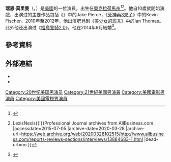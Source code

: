 {{expand|time=2016-04-15T23:17:58+00:00}}
{{noteTA
|G1=Movie
|G2=TV
}}
{{Infobox person
|birth_date   = {{Birth date and age|1983|04|10}}
|birth_place  = 美國[[奧克拉荷馬州|奧克拉荷馬州]]{{link-en|喬克托 (奧克拉荷馬州)|Choctaw, Oklahoma|喬克托}}
|occupation   = 演員
|birth_name   = Ryan Earl Merriman
|years_active = 1993年–現在
|spouse       = Micol Duncan<br />（2004年–2011年）<br />Kristen McMullen<br />（2014年–現在）
}}
'''瑞恩·莫里曼'''（{{lang-en|'''Ryan Merriman'''}}，{{bd|1983年|4月10日}}）是[[美國|美國]]的一位演員，出生在[[奧克拉荷馬州|奧克拉荷馬州]]<ref>{{Cite web |url=http://www.filmreference.com/film/66/Ryan-Merriman.html |title=Ryan Merriman Biography (1983–) |access-date=2015-07-05 |archive-date=2020-08-06 |archive-url=https://web.archive.org/web/20200806203955/http://www.filmreference.com/film/66/Ryan-Merriman.html |dead-url=no }}</ref><ref>{{Cite web |url=http://www.allbusiness.com/reports-reviews-sections/interviews/13884683-1.html |title='Elevator Girl' lifts Oklahoma actor's career{{!}} LexisNexis{{!}}Professional Journal archives from AllBusiness.com |accessdate=2015-07-05 |archive-date=2020-03-28 |archive-url=https://web.archive.org/web/20200328102515/http://www.allbusiness.com/reports-reviews-sections/interviews/13884683-1.html |dead-url=no }}</ref>。他自10歲就開始演戲，出演过的主要作品包括《{{link-en|鬼迷剎瑪莉|The Ring Two}}》中的Jake Pierce，《[[死神再3來了|死神再3來了]]》中的Kevin Fischer。2010年至2012年，他出演肥皂剧《[[美少女的謊言|美少女的謊言]]》中的Ian Thomas。此外他还出演过《[[檀島警騎2.0|檀島警騎2.0]]》。他在2014年9月結婚<ref>{{cite web |url=http://www.newsok.com/ryan-merriman-formally-announces-engagement-plans-september-2014-wedding/article/3894198 |title=存档副本 |accessdate=2014年10月16日 |deadurl=yes |archiveurl=https://web.archive.org/web/20141020214047/http://newsok.com/ryan-merriman-formally-announces-engagement-plans-september-2014-wedding/article/3894198 |archivedate=2014年10月20日 |df= }}</ref>。

==參考資料==
{{reflist}}

==外部連結==
*{{official website|http://www.ryanmerrimanweb.com/}}
*{{IMDb name|581365}}
{{Authority control}}
{{DEFAULTSORT:Merriman, Ryan}}
[[Category:20世纪美国男演员|Category:20世纪美国男演员]]
[[Category:21世紀美國男演員|Category:21世紀美國男演員]]
[[Category:美國電影男演員|Category:美國電影男演員]]
[[Category:美國電視男演員|Category:美國電視男演員]]